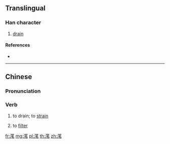 {{character info/new}}
{{also|潷}}
==Translingual==

===Han character===
{{Han char|rn=85|rad=水|as=10|sn=13|four=|canj=EHHU}}

# [[drain]]

====References====
* {{Han ref|kx=0643.190|dkj=18048|hdz=31699.130|uh=6ED7|ud=28375}}

----
==Chinese==
{{zh-forms}}

===Pronunciation===
{{zh-pron
|m=běi
|m-s=bi2
|c=bat1/bei3
|cat=v
}}

===Verb===
{{zh-verb}}
# to drain; to [[strain]]
# {{lb|zh|Sichuanese}} to [[filter]]

[[fr:滗]]
[[mg:滗]]
[[pl:滗]]
[[th:滗]]
[[zh:滗]]